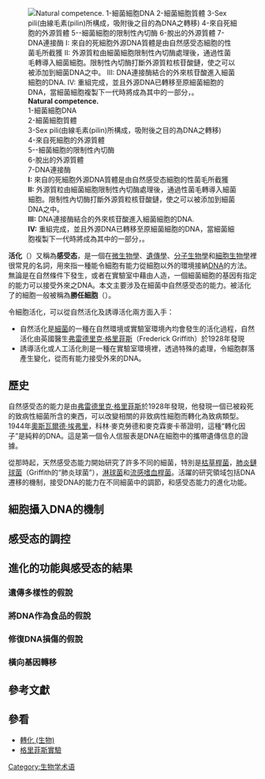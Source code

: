 [[File:Natural Competence Drawing.svg|thumb|'''Natural competence.'''<br />
1-細菌細胞DNA<br />
2-細菌細胞質體 <br />
3-Sex pili(由線毛素(pilin)所構成，吸附後之目的為DNA之轉移) <br />
4-來自死細胞的外源質體 <br />
5--細菌細胞的限制性內切酶 <br />
6-脫出的外源質體 <br />
7-DNA連接酶<br />
'''I:''' 來自的死細胞外源DNA質體是由自然感受态細胞的性菌毛所截獲 <br />
'''II:''' 外源質粒由細菌細胞限制性內切酶處理後，通過性菌毛轉導入細菌細胞。限制性內切酶打斷外源質粒核苷酸鏈，使之可以被添加到細菌DNA之中。<br />
'''III:''' DNA連接酶結合的外來核苷酸進入細菌細胞的DNA.<br />
'''IV:''' 重組完成，並且外源DNA已轉移至原細菌細胞的DNA，當細菌細胞複製下一代時將成為其中的一部分，。]]

'''活化'''（{{lang|en|Competence}}）又稱為'''感受态'''，是一個在[[微生物學|微生物學]]、[[遺傳學|遺傳學]]、[[分子生物學|分子生物學]]和[[細胞生物學|細胞生物學]]裡很常見的名詞，用來指一種能令細胞有能力從細胞以外的環境接納[[DNA|DNA]]的方法。無論是在自然條件下發生，或者在實驗室中藉由人造，一個細菌細胞的基因有指定的能力可以接受外來之DNA。本文主要涉及在細菌中自然感受态的能力。被活化了的細胞一般被稱為'''勝任細胞'''（{{lang|en|Competent cell}}）。

令細胞活化，可以從自然活化及誘導活化兩方面入手：
* 自然活化是[[細菌|細菌]]的一種在自然環境或實驗室環境內均會發生的活化過程，自然活化由英國醫生[[弗雷德里克·格里菲斯|弗雷德里克·格里菲斯]]（Frederick Griffith）於1928年發現
* 誘導活化或人工活化則是一種在實驗室環境裡，透過特殊的處理，令細胞群落產生變化，從而有能力接受外來的DNA。

==歷史==
自然感受态的能力是由[[弗雷德里克·格里菲斯|弗雷德里克·格里菲斯]]於1928年發現，他發現一個已被殺死的致病性細菌所含的東西，可以改變相關的非致病性細胞而轉化為致病類型。1944年[[奧斯瓦爾德·埃弗里|奧斯瓦爾德·埃弗里]]，科林·麥克勞德和麥克霖麥卡蒂證明，這種“轉化因子”是純粹的DNA。這是第一個令人信服表是DNA在細胞中的攜帶遺傳信息的證據。

從那時起，天然感受态能力開始研究了許多不同的細菌，特別是[[枯草桿菌|枯草桿菌]]，[[肺炎鏈球菌|肺炎鏈球菌]]（Griffith的“肺炎球菌”），[[淋球菌|淋球菌]]和[[流感嗜血桿菌|流感嗜血桿菌]]。活躍的研究領域包括DNA遷移的機制，接受DNA的能力在不同細菌中的調節，和感受态能力的進化功能。

==細胞攝入DNA的機制==
==感受态的調控==
==進化的功能與感受态的結果==
===遺傳多樣性的假說===
===將DNA作為食品的假說===
===修復DNA損傷的假說===
===橫向基因轉移===
== 參考文獻 ==
{{reflist}}

== 參看 ==
* [[轉化_(生物)|轉化 (生物)]]
* [[格里菲斯實驗|格里菲斯實驗]]

{{biology-stub}}
[[Category:生物学术语|Category:生物学术语]]